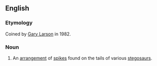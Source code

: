 ==English==
{{wikipedia}}
===Etymology===
Coined by [[w:Gary Larson|Gary Larson]] in 1982.

===Noun===
{{en-noun}}

# {{anatomy}} An [[arrangement]] of [[spike]]s found on the tails of various [[stegosaur]]s.